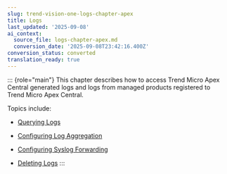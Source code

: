 ```yaml
---
slug: trend-vision-one-logs-chapter-apex
title: Logs
last_updated: '2025-09-08'
ai_context:
  source_file: logs-chapter-apex.md
  conversion_date: '2025-09-08T23:42:16.400Z'
conversion_status: converted
translation_ready: true
---
```


::: {role="main"}
This chapter describes how to access Trend Micro Apex Central generated logs and logs from managed products registered to Trend Micro Apex Central.

Topics include:

- [Querying Logs](querying-logs.mdx)

- [Configuring Log Aggregation](configuring-log-aggregation.mdx)

- [Configuring Syslog Forwarding](configure-syslog-forwarding.mdx)

- [Deleting Logs](delete-logs.mdx)
:::
